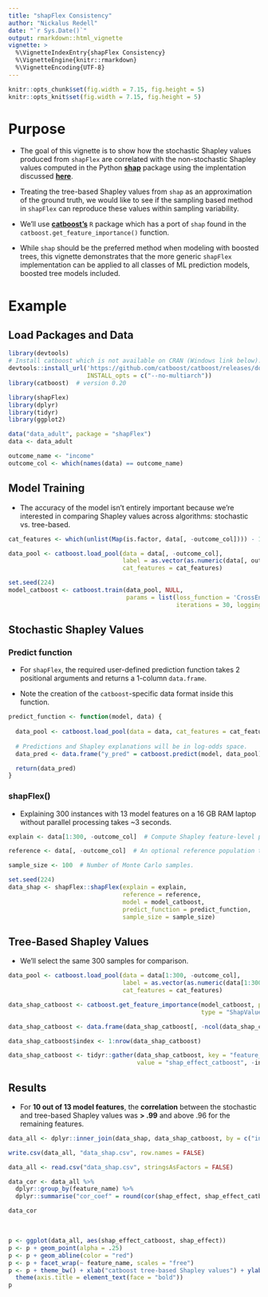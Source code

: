 ```yaml
---
title: "shapFlex Consistency"
author: "Nickalus Redell"
date: "`r Sys.Date()`"
output: rmarkdown::html_vignette
vignette: >
  %\VignetteIndexEntry{shapFlex Consistency}
  %\VignetteEngine{knitr::rmarkdown}
  %\VignetteEncoding{UTF-8}
---
```


```r
knitr::opts_chunk$set(fig.width = 7.15, fig.height = 5)
knitr::opts_knit$set(fig.width = 7.15, fig.height = 5)
```

# Purpose

* The goal of this vignette is to show how the stochastic Shapley values produced from `shapFlex` are correlated 
with the non-stochastic Shapley values computed in the Python **[shap](https://github.com/slundberg/shap)** package using the 
implentation discussed **[here](https://arxiv.org/abs/1802.03888)**.

* Treating the tree-based Shapley values from `shap` as an approximation of the ground truth, we would 
like to see if the sampling based method in `shapFlex` can reproduce these values within sampling variability.

* We'll use **[catboost's](https://catboost.ai/)** `R` package which has a port of `shap` found in the 
`catboost.get_feature_importance()` function.

* While `shap` should be the preferred method when modeling with boosted trees, this vignette demonstrates 
that the more generic `shapFlex` implementation can be applied to all classes of ML prediction models, boosted 
tree models included.


# Example

## Load Packages and Data

```r
library(devtools)
# Install catboost which is not available on CRAN (Windows link below).
devtools::install_url('https://github.com/catboost/catboost/releases/download/v0.20/catboost-R-Windows-0.20.tgz',
                      INSTALL_opts = c("--no-multiarch"))
library(catboost)  # version 0.20
```

```r
library(shapFlex)
library(dplyr)
library(tidyr)
library(ggplot2)

data("data_adult", package = "shapFlex")
data <- data_adult

outcome_name <- "income"
outcome_col <- which(names(data) == outcome_name)
```


## Model Training

* The accuracy of the model isn't entirely important because we're interested in comparing Shapley 
values across algorithms: stochastic vs. tree-based.

```r
cat_features <- which(unlist(Map(is.factor, data[, -outcome_col]))) - 1

data_pool <- catboost.load_pool(data = data[, -outcome_col], 
                                label = as.vector(as.numeric(data[, outcome_col])) - 1,
                                cat_features = cat_features)

set.seed(224)
model_catboost <- catboost.train(data_pool, NULL,
                                 params = list(loss_function = 'CrossEntropy', 
                                               iterations = 30, logging_level = "Silent"))
```


## Stochastic Shapley Values

### Predict function

* For `shapFlex`, the required user-defined prediction function takes 2 positional arguments 
and returns a 1-column `data.frame`. 

* Note the creation of the `catboost`-specific data format inside this function.

```r
predict_function <- function(model, data) {
  
  data_pool <- catboost.load_pool(data = data, cat_features = cat_features)
  
  # Predictions and Shapley explanations will be in log-odds space.
  data_pred <- data.frame("y_pred" = catboost.predict(model, data_pool))

  return(data_pred)
}
```


### shapFlex()

* Explaining 300 instances with 13 model features on a 16 GB RAM laptop without parallel processing takes ~3 seconds.

```r
explain <- data[1:300, -outcome_col]  # Compute Shapley feature-level predictions for 300 instances.

reference <- data[, -outcome_col]  # An optional reference population to compute the baseline prediction.

sample_size <- 100  # Number of Monte Carlo samples.

set.seed(224)
data_shap <- shapFlex::shapFlex(explain = explain,
                                reference = reference,
                                model = model_catboost,
                                predict_function = predict_function,
                                sample_size = sample_size)
```


## Tree-Based Shapley Values

* We'll select the same 300 samples for comparison.

```r
data_pool <- catboost.load_pool(data = data[1:300, -outcome_col], 
                                label = as.vector(as.numeric(data[1:300, outcome_col])) - 1,
                                cat_features = cat_features)

data_shap_catboost <- catboost.get_feature_importance(model_catboost, pool = data_pool, 
                                                      type = "ShapValues")

data_shap_catboost <- data.frame(data_shap_catboost[, -ncol(data_shap_catboost)])  # Remove the intercept column.

data_shap_catboost$index <- 1:nrow(data_shap_catboost)

data_shap_catboost <- tidyr::gather(data_shap_catboost, key = "feature_name", 
                                    value = "shap_effect_catboost", -index)
```


## Results

* For **10 out of 13 model features**, the **correlation** between the stochastic and tree-based 
Shapley values was **> .99** and above .96 for the remaining features.

```r
data_all <- dplyr::inner_join(data_shap, data_shap_catboost, by = c("index", "feature_name"))
```

```r
write.csv(data_all, "data_shap.csv", row.names = FALSE)
```

```r
data_all <- read.csv("data_shap.csv", stringsAsFactors = FALSE)
```


```r
data_cor <- data_all %>%
  dplyr::group_by(feature_name) %>%
  dplyr::summarise("cor_coef" = round(cor(shap_effect, shap_effect_catboost), 3))

data_cor
```

<br>

```r
p <- ggplot(data_all, aes(shap_effect_catboost, shap_effect))
p <- p + geom_point(alpha = .25)
p <- p + geom_abline(color = "red")
p <- p + facet_wrap(~ feature_name, scales = "free")
p <- p + theme_bw() + xlab("catboost tree-based Shapley values") + ylab("shapFlex stochastic Shapley values") + 
  theme(axis.title = element_text(face = "bold"))
p
```

<br>
